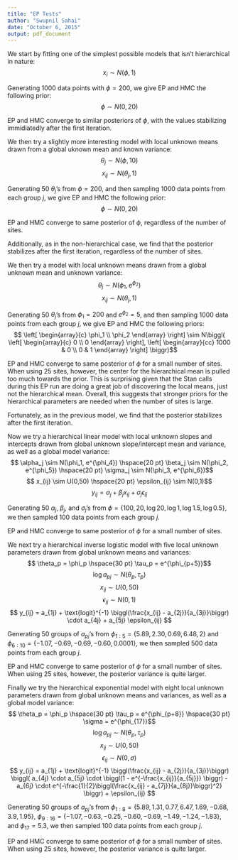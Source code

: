 ```yaml
---
title: "EP Tests"
author: "Swupnil Sahai"
date: "October 6, 2015"
output: pdf_document
---
```


\section{1. Uknown Mean}
\subsection{Formulation}
We start by fitting one of the simplest possible models that isn't hierarchical in nature:
$$ x_i \sim N(\phi, 1) $$

Generating 1000 data points with $\phi = 200$, we give EP and HMC the following prior:
$$\phi \sim N(0, 20)$$

\subsection{Results}
EP and HMC converge to similar posteriors of $\phi$, with the values stabilizing immidiatedly after the first iteration.

\begin{table}[ht]
\caption{Posterior of $\phi$ (K = 5)}
\centering
\begin{tabular}{c c c c c c c}
\hline
Parameter & True & Prior & HMC & EP Iter 1 & EP Iter 2 & EP Iter 3\\ [0.5ex] % inserts table %heading
\hline \\
$E(\phi)$ & 200 & 0 & 200.0165 & 200.0181 & 200.015 & 200.0199\\
$Var(\phi)$ & -- & 20 & 0.01214 & 0.01433 & 0.01243 & 0.01314\\
\hline
\end{tabular}
\label{table:nonlin}
\end{table}

\pagebreak
\section{2. Uknown Means ( + Hierarchical Mean)}
\subsection{Formulation}
We then try a slightly more interesting model with local unknown means drawn from a global uknown mean and known variance:
$$ \theta_j \sim N(\phi, 10)$$
$$ x_{ij} \sim N(\theta_j, 1) $$

Generating 50 $\theta_j$'s from $\phi = 200$, and then sampling 1000 data points from each group $j$, we give EP and HMC the following prior:
$$\phi \sim N(0, 20)$$

\subsection{Results}
EP and HMC converge to same posterior of $\phi$, regardless of the number of sites.

\begin{table}[ht]
\caption{Posterior of $\phi$}
\centering
\begin{tabular}{c c c c c c c}
\hline
Parameter & True & Prior & HMC & EP K=5 & EP K=10 & EP K=25 \\ [0.5ex] % inserts table %heading
\hline \\
$E(\phi_1)$ & 200 & 0 & 200.07 & 200.23 & 200.24 & 200.11\\
$Var(\phi_1)$ & -- & 20 & 2.03 & 2.08 & 1.99 & 1.99\\ \hline
Time (Serial) & -- & -- & 201 s & 81 s & 73 s & 69 s\\ 
Time (Parallel) & -- & -- & 201 s & 16.2 s & 7.3 s & 2.8 s\\ 
\hline
\end{tabular}
\label{table:nonlin}
\end{table}

Additionally, as in the non-hierarchical case, we find that the posterior stabilizes after the first iteration, regardless of the number of sites.

\begin{table}[ht]
\caption{Posterior of $\phi$ (K = 10)}
\centering
\begin{tabular}{c c c c c c c}
\hline
Parameter & True & Prior & HMC & EP Iter 1 & EP Iter 2 & EP Iter 3\\ [0.5ex] % inserts table %heading
\hline \\
$E(\phi)$ & 200 & 0 & 200.07 & 200.05 & 200.21 & 200.02 \\
$Var(\phi)$ & -- & 20 & 2.03 & 1.89 & 1.98 & 1.58 \\
\hline
\end{tabular}
\label{table:nonlin}
\end{table}

\begin{table}[ht]
\caption{Posterior of $\phi$ (K = 25)}
\centering
\begin{tabular}{c c c c c c c}
\hline
Parameter & True & Prior & HMC & EP Iter 1 & EP Iter 2 & EP Iter 3\\ [0.5ex] % inserts table %heading
\hline \\
$E(\phi)$ & 200 & 0 & 200.07 & 200.27 & 200.15 & 199.98\\
$Var(\phi)$ & -- & 20 & 2.03 & 2.01 & 2.55 & 2.08\\
\hline
\end{tabular}
\label{table:nonlin}
\end{table}

\pagebreak
\section{3. Uknown Means ( + Hierarchical Mean and Variance)}
\subsection{Formulation}
We then try a model with local unknown means drawn from a global unknown mean and unknown variance:
$$ \theta_j \sim N(\phi_1, e^{\phi_2})$$
$$ x_{ij} \sim N(\theta_j, 1) $$

Generating 50 $\theta_j$'s from $\phi_1 = 200$ and $e^{\phi_2} = 5$, and then sampling 1000 data points from each group $j$, we give EP and HMC the following priors:
$$ \left[ \begin{array}{c} \phi_1 \\ \phi_2 \end{array} \right] 
\sim N\biggl( \left[ \begin{array}{c} 0 \\ 0 \end{array} \right], 
\left[ \begin{array}{cc} 1000 & 0 \\ 0 & 1 \end{array} \right] \biggr)$$

\subsection{Results}
EP and HMC converge to same posterior of $\phi$ for a small number of sites. When using 25 sites, however, the center for the hierarchical mean is pulled too much towards the prior. This is surprising given that the Stan calls during this EP run are doing a great job of discovering the local means, just not the hierarchical mean. Overall, this suggests that stronger priors for the hierarchical parameters are needed when the number of sites is large.

\begin{table}[ht]
\caption{Posterior of $\phi$}
\centering
\begin{tabular}{c c c c c c c }
\hline
Parameter & True & Prior & HMC & EP K=5 & EP K=10 & EP K=25 \\ [0.5ex] % inserts table %heading
\hline \\
$E(\phi_1)$ & 200 & 200 & 200.52 & 199.89 & 199.33 & 18.32 \\
$SD(\phi_1)$ & -- & 100 & 0.64 & 0.56 & 0.52 & NA \\
$E(\phi_2)$ & 1.61 & 0 & 1.51 & 1.50 & 1.45 & 5.13 \\
$SD(\phi_2)$ & -- & 1 & 0.10 & 0.10 & 0.11 & NA \\
$Cov(\phi_1,\phi_2)$ & -- & 0 & -0.0041 & -0.0088 & -0.0131 & 0.92 \\ \hline
Time (Serial) & -- & -- & 1137 s & 452 s & 467 s & 296 s\\ 
Time (Parallel) & -- & -- & 1137 s & 90.4 s & 46.7 s & 11.8 s\\
\hline
\end{tabular}
\label{table:nonlin}
\end{table}

Fortunately, as in the previous model, we find that the posterior stabilizes after the first iteration. 

\begin{table}[ht]
\caption{Posterior of $\phi$ (K = 10)}
\centering
\begin{tabular}{c c c c c c c}
\hline
Parameter & True & Prior & HMC & EP Iter 1 & EP Iter 2 & EP Iter 3\\ [0.5ex] % inserts table %heading
\hline \\
$E(\phi)$ & 200 & 0 & 200.52 & 199.33 & 200.87 & 200.62 \\
$SD(\phi)$ & -- & 100 & 0.64 & 0.52 & 0.77 & 0.64 \\
$E(\phi_2)$ & 1.61 & 0 & 1.51 & 1.45 & 1.48 & 1.50 \\
$SD(\phi_2)$ & -- & 1 & 0.10 & 0.11 & 0.10 & 0.09 \\
$Cov(\phi_1,\phi_2)$ & -- & 0 & -0.0041 & -0.0131 & -0.0335 & 0.0145 \\
\hline
\end{tabular}
\label{table:nonlin}
\end{table}

\pagebreak
\section{4. Hierarchical Linear Model}
\subsection{Formulation}
Now we try a hierarchical linear model with local unknown slopes and intercepts drawn from global unknown slope/intercept mean and variance, as well as a global model variance:
$$ \alpha_j \sim N(\phi_1, e^{\phi_4}) \hspace{20 pt} \beta_j \sim N(\phi_2, e^{\phi_5}) \hspace{20 pt} \sigma_j \sim N(\phi_3, e^{\phi_6})$$
$$ x_{ij} \sim U(0,50) \hspace{20 pt} \epsilon_{ij} \sim N(0,1)$$
$$ y_{ij} = \alpha_j + \beta_j x_{ij} + \sigma_j \epsilon_{ij} $$

Generating 50 $\alpha_j$, $\beta_j$, and $\sigma_j$'s from $\phi = \{100, 20, \log 20, \log 1, \log 1.5, \log 0.5\}$, we then sampled 100 data points from each group $j$.

\subsection{Results}
EP and HMC converge to same posterior of $\phi$ for a small number of sites. 

\begin{table}[ht]
\caption{Posterior of $\phi$}
\centering
\begin{tabular}{c c c c c c c }
\hline
Parameter & True & Prior & HMC & EP K=5 & EP K=10 \\ [0.5ex] % inserts table %heading
\hline \\
$E(\phi_1)$ & 100 & 0 & 100.3 & 100.3 & 100.3 \\
$SD(\phi_1)$ & -- & 31.6 & 0.51 & 0.53 & 0.52 \\ \hline
$E(\phi_2)$ & 20 & 0 & 19.8 & 19.8 & 19.76 \\
$SD(\phi_2)$ & -- & 31.6 & 0.19 & 0.20 & 0.21 \\ \hline
$E(\phi_3)$ & 3 & 0 & 3.01 & 2.98 & 3.01 \\
$SD(\phi_3)$ & -- & 1.41 & 0.07 & 0.08 & 0.10 \\ \hline
$E(\phi_4)$ & 0 & 0 & -0.03 & -0.025 & -0.24 \\
$SD(\phi_4)$ & -- & 0.71 & 0.54 & 0.45 & 0.46 \\ \hline
$E(\phi_5)$ & 0.41 & 0 & 0.27 & 0.32 & 0.39 \\
$SD(\phi_5)$ & -- & 0.71 & 0.10 & 0.11 & 0.11 \\ \hline
$E(\phi_6)$ & -0.69 & 0 & -0.59 & -0.61 & -0.65 \\
$SD(\phi_6)$ & -- & 0.71 & 0.11 & 0.12 & 0.14 \\ \hline
Time (Serial) & -- & -- & 535 s & 680 s & 680 s \\ 
Time (Parallel) & -- & -- & 535 s & 136 s & 68 s \\ 
\hline
\end{tabular}
\label{table:nonlin}
\end{table}

\pagebreak
\section{5. Inverse Logistic Model}
\subsection{Formulation}
We next try a hierarchical inverse logistic model with five local unknown parameters drawn from global unknown means and variances:
$$ \theta_p = \phi_p \hspace{30 pt} \tau_p = e^{\phi_{p+5}}$$
$$ \log a_{pj} \sim N(\theta_p, \tau_p)$$
$$ x_{ij} \sim U(0,50)$$
$$ \epsilon_{ij} \sim N(0, 1)$$
$$ y_{ij} = a_{1j} + \text{logit}^{-1} \biggl(\frac{x_{ij} - a_{2j}}{a_{3j}}\biggr) \cdot a_{4j} + a_{5j} \epsilon_{ij} $$

Generating 50 groups of $a_{pj}$'s from $\phi_{1:5} = \{ 5.89, 2.30, 0.69, 6.48, 2\}$ and $\phi_{6:10} = \{-1.07, -0.69, -0.69, -0.60, 0.0001\}$, we then sampled 500 data points from each group $j$.

\subsection{Results}
EP and HMC converge to same posterior of $\phi$ for a small number of sites. When using 25 sites, however, the posterior variance is quite larger.

\begin{table}[ht]
\caption{Posterior of $\phi$}
\centering
\begin{tabular}{c c c c c c c }
\hline
Parameter & True & Prior & HMC & EP K=5 & EP K=10 & EP K=25 \\ [0.5ex] % inserts table %heading
\hline \\
$E(\phi_1)$ & 5.63 & 5.89 & 6.05 & 5.67 & 5.73 & 5.53 \\
$SD(\phi_1)$ & -- & 0.71 & 0.13 & 0.102 & 0.118 & 0.122 \\ \hline
$E(\phi_2)$ & 2.59 & 2.30 & 1.50 & 1.20 & 1.19 & 1.20 \\
$SD(\phi_2)$ & -- & 0.71 & 0.17 & 0.123 & 0.121 & 0.098 \\ \hline
$E(\phi_3)$ & 0.48 & 0.69 & 0.69 & 0.74 & 0.96 & 0.98 \\
$SD(\phi_3)$ & -- & 0.71 & 0.18 & 0.097 & 0.105 & 0.095 \\ \hline
$E(\phi_4)$ & 6.32 & 6.48 & 7.37 & 6.81 & 6.65 & 6.75 \\
$SD(\phi_4)$ & -- & 0.71 & 0.18 & 0.105 & 0.108 & 0.095 \\ \hline
$E(\phi_5)$ & 2.46 & 2.08 & 0.72 & 1.44 & 1.44 & 1.57 \\
$SD(\phi_5)$ & -- & 0.71 & 0.19 & 0.10 & 0.101 & 0.094 \\ \hline
Time (Serial) & -- & -- & 908 s & 1300 s & 1350 s & 1170 s\\ 
Time (Parallel) & -- & -- & 908 s & 260 s & 135 s & 47 s\\ 
\hline
\end{tabular}
\label{table:nonlin}
\end{table}


\pagebreak
\section{8. Exponential Model}
\subsection{Formulation}
Finally we try the hierarchical exponential model with eight local unknown parameters drawn from global unknown means and variances, as well as a global model variance:
$$ \theta_p = \phi_p \hspace{30 pt} \tau_p = e^{\phi_{p+8}} \hspace{30 pt} \sigma = e^{\phi_{17}}$$
$$ \log a_{pj} \sim N(\theta_p, \tau_p)$$
$$ x_{ij} \sim U(0,50)$$
$$ \epsilon_{ij} \sim N(0, \sigma)$$
$$ y_{ij} = a_{1j} + \text{logit}^{-1} \biggl(\frac{x_{ij} - a_{2j}}{a_{3j}}\biggr) \biggl( a_{4j} \cdot a_{5j} \cdot \biggl(1 - e^{-\frac{x_{ij}}{a_{5j}}} \biggr) - a_{6j} \cdot e^{-\frac{1}{2}\biggl(\frac{x_{ij} - a_{7j}}{a_{8j}}\biggr)^2} \biggr) + \epsilon_{ij} $$

Generating 50 groups of $a_{pj}$'s from $\phi_{1:8} = \{ 5.89, 1.31, 0.77, 6.47, 1.69, -0.68, 3.9, 1.95\}$, $\phi_{9:16} = \{-1.07, -0.63, -0.25, -0.60, -0.69, -1.49, -1.24, -1.83\}$, and $\phi_{17} = 5.3$, we then sampled 100 data points from each group $j$.

\subsection{Results}
EP and HMC converge to same posterior of $\phi$ for a small number of sites. When using 25 sites, however, the posterior variance is quite larger.

\begin{table}[ht]
\caption{Posterior of $\phi$}
\centering
\begin{tabular}{c c c c c c c }
\hline
Parameter & True & Prior & HMC & EP K=5 & EP K=10 & EP K=25 \\ [0.5ex] % inserts table %heading
\hline \\
$E(\phi_1)$ & 5.89 & 5.89 & 6.05 & 5.67 & 5.73 & 5.53 \\
$SD(\phi_1)$ & -- & 0.71 & 0.13 & 0.102 & 0.118 & 0.122 \\ \hline
$E(\phi_2)$ & 1.31 & 1.31 & 1.50 & 1.20 & 1.19 & 1.20 \\
$SD(\phi_2)$ & -- & 0.71 & 0.17 & 0.123 & 0.121 & 0.098 \\ \hline
$E(\phi_3)$ & 0.77 & 0.77 & 0.69 & 0.74 & 0.96 & 0.98 \\
$SD(\phi_3)$ & -- & 0.71 & 0.18 & 0.097 & 0.105 & 0.095 \\ \hline
$E(\phi_4)$ & 6.47 & 6.47 & 7.37 & 6.81 & 6.65 & 6.75 \\
$SD(\phi_4)$ & -- & 0.71 & 0.18 & 0.105 & 0.108 & 0.095 \\ \hline
$E(\phi_5)$ & 1.69 & 1.69 & 0.72 & 1.44 & 1.44 & 1.57 \\
$SD(\phi_5)$ & -- & 0.71 & 0.19 & 0.10 & 0.101 & 0.094 \\ \hline
$E(\phi_6)$ & -0.68 & -0.68 & -1.21 & -1.00 & -0.56 & -0.92 \\
$SD(\phi_6)$ & -- & 0.71 & 0.41 & 0.095 & 0.066 & 0.15 \\ \hline
$E(\phi_7)$ & 3.90 & 3.90 & 1.76 & 4.01 & 3.93 & 3.93 \\
$SD(\phi_7)$ & -- & 0.71 & 0.99 & 0.060 & 0.088 & 0.105 \\ \hline
$E(\phi_8)$ & 1.95 & 1.95 & 1.34 & 2.05 & 2.22 & 1.95 \\
$SD(\phi_8)$ & -- & 0.71 & 0.40 & 0.083 & 0.136 & 0.179 \\ \hline
Time (Serial) & -- & -- & 908 s & 1300 s & 1350 s & 1170 s\\ 
Time (Parallel) & -- & -- & 908 s & 260 s & 135 s & 47 s\\ 
\hline
\end{tabular}
\label{table:nonlin}
\end{table}

